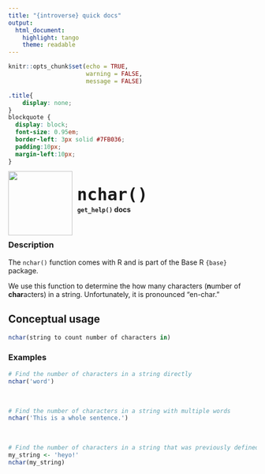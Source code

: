 ```yaml
---
title: "{introverse} quick docs"
output: 
  html_document:
    highlight: tango
    theme: readable
---
```



```r
knitr::opts_chunk$set(echo = TRUE, 
                      warning = FALSE, 
                      message = FALSE)
```

```css
.title{
    display: none;
}
blockquote {
  display: block;
  font-size: 0.95em;
  border-left: 3px solid #7FB036;
  padding:10px;
  margin-left:10px;
}
```

<div>
<br>
 <img src = "logo.png" style = "float:left;height:130px;margin-top:-20px;">
 <span style = "font-weight:bold;font-size:40px;"> 
  &nbsp;<code>nchar()</code>
 </span>
 <br>
 <b>&nbsp;&nbsp;&nbsp;<code>get_help()</code> docs</b>
</div>
<br>

### Description

The `nchar()` function comes with R and is part of the Base R `{base}` package.
  
We use this function to determine the how many characters (**n**umber of **char**acters) in a string. Unfortunately, it is pronounced "en-char."




## Conceptual usage 

```r
nchar(string to count number of characters in)
```

### Examples


```r
# Find the number of characters in a string directly
nchar('word')
```

<br>  <!-- Do not delete the <br>, and make sure to keep the previous and following lines blank. -->


```r
# Find the number of characters in a string with multiple words
nchar('This is a whole sentence.')
```

<br>  <!-- Do not delete the <br>, and make sure to keep the previous and following lines blank. -->


```r
# Find the number of characters in a string that was previously defined as a variable.
my_string <- 'heyo!'
nchar(my_string)
```
